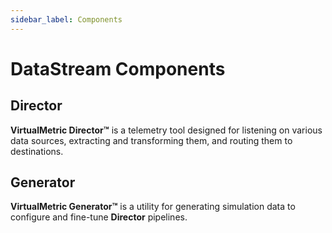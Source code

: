 ```yaml
---
sidebar_label: Components
---
```


# DataStream Components

## Director

**VirtualMetric Director&trade;** is a telemetry tool designed for listening on various data sources, extracting and transforming them, and routing them to destinations.

## Generator

**VirtualMetric Generator&trade;** is a utility for generating simulation data to configure and fine-tune **Director** pipelines.
